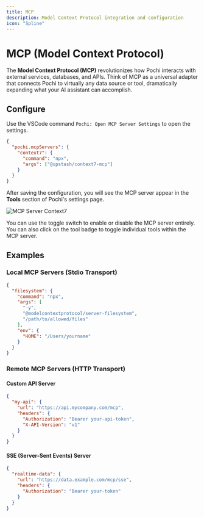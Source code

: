 ```yaml
---
title: MCP
description: Model Context Protocol integration and configuration
icon: "Spline"
---
```


# MCP (Model Context Protocol)

The **Model Context Protocol (MCP)** revolutionizes how Pochi interacts with external services, databases, and APIs. Think of MCP as a universal adapter that connects Pochi to virtually any data source or tool, dramatically expanding what your AI assistant can accomplish.

## Configure

Use the VSCode command `Pochi: Open MCP Server Settings` to open the settings.

```json
{
  "pochi.mcpServers": {
    "context7": {
      "command": "npx",
      "args": ["@upstash/context7-mcp"]
    }
  }
}
```

After saving the configuration, you will see the MCP server appear in the **Tools** section of Pochi's settings page.

![MCP Server Context7](../assets/images/mcp-context7.png)

You can use the toggle switch to enable or disable the MCP server entirely. You can also click on the tool badge to toggle individual tools within the MCP server.

## Examples

### Local MCP Servers (Stdio Transport)

```json
{
  "filesystem": {
    "command": "npx",
    "args": [
      "-y",
      "@modelcontextprotocol/server-filesystem",
      "/path/to/allowed/files"
    ],
    "env": {
      "HOME": "/Users/yourname"
    }
  }
}
```

### Remote MCP Servers (HTTP Transport)

#### Custom API Server

```json
{
  "my-api": {
    "url": "https://api.mycompany.com/mcp",
    "headers": {
      "Authorization": "Bearer your-api-token",
      "X-API-Version": "v1"
    }
  }
}
```

#### SSE (Server-Sent Events) Server

```json
{
  "realtime-data": {
    "url": "https://data.example.com/mcp/sse",
    "headers": {
      "Authorization": "Bearer your-token"
    }
  }
}
```

